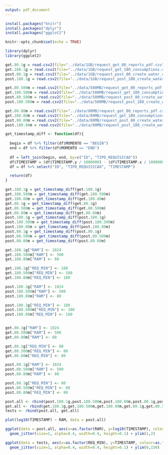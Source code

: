 ```yaml
---
output: pdf_document
---
```


```r
install.packages("knitr")
install.packages("dplyr")
install.packages("ggplot2")

knitr::opts_chunk$set(echo = TRUE)
```

```r
library(dplyr)
library(ggplot2)
```

```r
get.80.1g = read.csv2(file="../data/1GB/request_get_80_reports_pdf.csv", sep = ",")
get.180.1g = read.csv2(file="../data/1GB/request_get_180_consumptions.csv", sep=",")
post.80.1g = read.csv2(file="../data/1GB/request_post_80_create_water_consumption.csv", sep=",")
post.180.1g = read.csv2(file="../data/1GB/request_post_180_create_water_consumptions.csv", sep=",")

get.80.500m = read.csv2(file="../data/500MB/request_get_80_reports_pdf.csv", sep = ",")
get.180.500m = read.csv2(file="../data/500MB/request_get_180_consumptions.csv", sep=",")
post.80.500m = read.csv2(file="../data/500MB/request_post_80_create_water_consumption.csv", sep=",")
post.180.500m = read.csv2(file="../data/500MB/request_post_180_create_water_consumptions.csv", sep=",")

get.80.80m = read.csv2(file="../data/80MB/request_get_80_reports_pdf.csv", sep = ",")
get.180.80m = read.csv2(file="../data/80MB/request_get_180_consumptions.csv", sep=",")
post.80.80m = read.csv2(file="../data/80MB/request_post_80_create_water_consumption.csv", sep=",")
post.180.80m = read.csv2(file="../data/80MB/request_post_180_create_water_consumptions.csv", sep=",")
```

```r
get_timestamp_diff <- function(df){
  
  begin = df %>% filter(df$MOMENTO == "BEGIN")
  end = df %>% filter(df$MOMENTO == "END")
  
  df = left_join(begin, end, by=c("ID", "TIPO_REQUISICAO"))
  df$TIMESTAMP = (df$TIMESTAMP.y / 1000000) - (df$TIMESTAMP.x / 1000000)
  df = df %>% select("ID", "TIPO_REQUISICAO", "TIMESTAMP")

  return(df)
}
```

```r
get.180.1g = get_timestamp_diff(get.180.1g)
get.180.500m = get_timestamp_diff(get.180.500m)
get.180.80m = get_timestamp_diff(get.180.80m)
get.80.1g = get_timestamp_diff(get.80.1g)
get.80.500m = get_timestamp_diff(get.80.500m)
get.80.80m = get_timestamp_diff(get.80.80m)
post.180.1g = get_timestamp_diff(post.180.1g)
post.180.500m = get_timestamp_diff(post.180.500m)
post.180.80m = get_timestamp_diff(post.180.80m)
post.80.1g = get_timestamp_diff(post.80.1g)
post.80.500m = get_timestamp_diff(post.80.500m)
post.80.80m = get_timestamp_diff(post.80.80m)
```

```r
get.180.1g["RAM"] <- 1024
get.180.500m["RAM"] <- 500
get.180.80m["RAM"] <- 80

get.180.1g["REQ_MIN"] <- 180
get.180.500m["REQ_MIN"] <- 180
get.180.80m["REQ_MIN"] <- 180

post.180.1g["RAM"] <- 1024
post.180.500m["RAM"] <- 500
post.180.80m["RAM"] <- 80

post.180.1g["REQ_MIN"] <- 180
post.180.500m["REQ_MIN"] <- 180
post.180.80m["REQ_MIN"] <- 180


get.80.1g["RAM"] <- 1024
get.80.500m["RAM"] <- 500
get.80.80m["RAM"] <- 80

get.80.1g["REQ_MIN"] <- 80
get.80.500m["REQ_MIN"] <- 80
get.80.80m["REQ_MIN"] <- 80

post.80.1g["RAM"] <- 1024
post.80.500m["RAM"] <- 500
post.80.80m["RAM"] <- 80

post.80.1g["REQ_MIN"] <- 80
post.80.500m["REQ_MIN"] <- 80
post.80.80m["REQ_MIN"] <- 80

post.all <- rbind(post.180.1g,post.180.500m,post.180.80m,post.80.1g,post.80.500m,post.80.80m)
get.all <- rbind(get.180.1g,get.180.500m,get.180.80m,get.80.1g,get.80.500m,get.80.80m)
tests <- rbind(post.all, get.all)
```


```r
plot(log10(TIMESTAMP) ~ RAM, data = post.all)

ggplot(data = post.all, aes(x=as.factor(RAM), y=log10(TIMESTAMP), colour=as.factor(REQ_MIN))) +
  geom_jitter(size=1, alpha=0.4, width=0.4, height=0.1) + ylim(1,2)

ggplot(data = tests, aes(x=as.factor(REQ_MIN), y=TIMESTAMP, colour=as.factor(RAM))) +
  geom_jitter(size=1, alpha=0.4, width=0.4, height=0.1) + ylim(0,150) 
```

